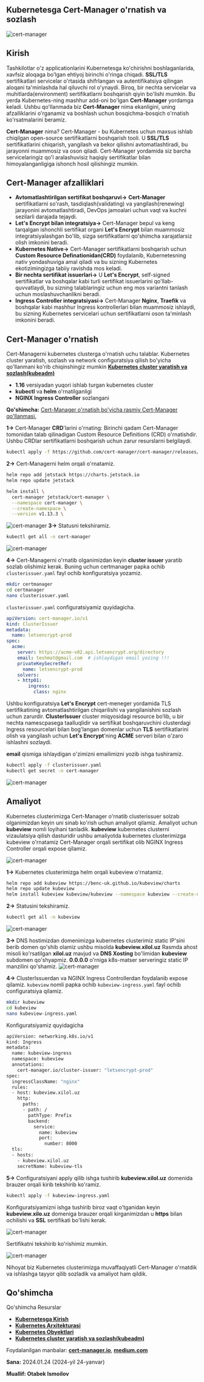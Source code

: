 
## Kubernetesga Cert-Manager o'rnatish va sozlash

![cert-manager](/images/tutorials/k8s/cert-manager/banner.png)

## Kirish

Tashkilotlar o'z applicationlarini Kubernetesga ko'chirishni boshlaganlarida, xavfsiz aloqaga bo'lgan ehtiyoj birinchi o'ringa chiqadi. **SSL/TLS** sertifikatlari servicelar o'rtasida shifrlangan va autentifikatsiya qilingan aloqani ta'minlashda hal qiluvchi rol o'ynaydi. Biroq, bir nechta servicelar va muhitlarda(environment) sertifikatlarni boshqarish qiyin bo'lishi mumkin. Bu yerda Kubernetes-ning mashhur add-oni bo'lgan **Cert-Manager** yordamga keladi. Ushbu qo'llanmada biz **Cert-Manager** nima ekanligini, uning afzalliklarini o'rganamiz va boshlash uchun bosqichma-bosqich o'rnatish ko'rsatmalarini beramiz.

**Cert-Manager** nima? Cert-Manager - bu Kubernetes uchun maxsus ishlab chiqilgan open-source sertifikatlarni boshqarish tooli. U **SSL/TLS** sertifikatlarini chiqarish, yangilash va bekor qilishni avtomatlashtiradi, bu jarayonni muammosiz va oson qiladi. Cert-Manager yordamida siz barcha servicelaringiz qo'l aralashuvisiz haqiqiy sertifikatlar bilan himoyalanganligiga ishonch hosil qilishingiz mumkin.

## Cert-Manager afzalliklari

* **Avtomatlashtirilgan sertifikat boshqaruvi->** **Cert-Manager** sertifikatlarni so'rash, tasdiqlash(validating) va yangilash(renewing) jarayonini avtomatlashtiradi, DevOps jamoalari uchun vaqt va kuchni sezilarli darajada tejaydi.
* **Let's Encrypt bilan integratsiya->** Cert-Manager bepul va keng tarqalgan ishonchli sertifikat organi **Let's Encrypt** bilan muammosiz integratsiyalashgan bo'lib, sizga sertifikatlarni qo'shimcha xarajatlarsiz olish imkonini beradi.
* **Kubernetes Native->** Cert-Manager sertifikatlarni boshqarish uchun **Custom Resource Definationidan(CRD)** foydalanib, Kubernetesning nativ yondashuviga amal qiladi va bu sizning Kubernetes ekotizimingizga tabiiy ravishda mos keladi.
* **Bir nechta sertifikat issuerlari->** U **Let's Encrypt**, self-signed sertifikatlar va boshqalar kabi turli sertifikat issuerlarini qo'llab-quvvatlaydi, bu sizning talablaringiz uchun eng mos variantni tanlash uchun moslashuvchanlikni beradi.
* **Ingress Controller integratsiyasi->** Cert-Manager **Nginx**, **Traefik** va boshqalar kabi mashhur Ingress kontrollerlari bilan muammosiz ishlaydi, bu sizning Kubernetes servicelari uchun sertifikatlarni oson ta'minlash imkonini beradi.


## Cert-Manager o'rnatish

Cert-Managerni kubernetes clusterga o'rnatish uchu talablar.
<Callout type="info" emoji="">
Kubernetes cluster yaratish, sozlash va network configuratsiya qilish bo'yicha qo'llanmani ko'rib chiqinshingiz mumkin [**Kubernetes cluster yaratish va sozlash(kubeadm)**](https://devops-journey.uz/guides/k8s/k8s-cluster-setup)
</Callout>
* **1.16** versiyadan yuqori ishlab turgan kubernetes cluster
* **kubectl** va **helm** o'rnatilganligi
* **NGINX Ingress Controller** sozlangani

**Qo'shimcha:** [Cert-Manager o'rnatish bo'yicha rasmiy Cert-Manager qo'llanmasi.](https://cert-manager.io/docs/installation/)

**1->** Cert-Manager **CRD**'larini o'rnating: Birinchi qadam Cert-Manager tomonidan talab qilinadigan Custom Resource Definitions (CRD) o'rnatishdir. Ushbu CRDlar sertifikatlarni boshqarish uchun zarur resurslarni belgilaydi.

```bash
kubectl apply -f https://github.com/cert-manager/cert-manager/releases/download/v1.13.3/cert-manager.crds.yaml
```

**2->** Cert-Managerni helm orqali o'rnatamiz.

```bash
helm repo add jetstack https://charts.jetstack.io
helm repo update jetstack
```
```bash
helm install \
  cert-manager jetstack/cert-manager \
  --namespace cert-manager \
  --create-namespace \
  --version v1.13.3 \
```
![cert-manager](/images/tutorials/k8s/cert-manager/cert1.png)
**3->** Statusni tekshiramiz.
```bash
kubectl get all -n cert-manager
```
![cert-manager](/images/tutorials/k8s/cert-manager/cert2.png)

**4->** Cert-Managerni o'rnatib olganimizdan keyin **cluster issuer** yaratib sozlab olishimiz kerak. Buning uchun certmanager papka ochib `clusterissuer.yaml` fayl ochib konfiguratsiya yozamiz.


```bash
mkdir certmanager
cd certmanager
nano clusterissuer.yaml
```

`clusterissuer.yaml` configuratsiyamiz quyidagicha.

```yaml {2,4,7-8,111-13}
apiVersion: cert-manager.io/v1
kind: ClusterIssuer
metadata:
  name: letsencrypt-prod
spec:
  acme:
    server: https://acme-v02.api.letsencrypt.org/directory
    email: teshmat@gmail.com  # ishlaydigan email yozing !!!
    privateKeySecretRef:
      name: letsencrypt-prod
    solvers:
    - http01:
        ingress:
          class: nginx
```
Ushbu konfiguratsiya **Let's Encrypt**  cert-meneger yordamida TLS sertifikatining avtomatlashtirilgan chiqarilishi va yangilanishini sozlash uchun zarurdir. **ClusterIssuer** cluster miqyosidagi resource bo‘lib, u bir nechta namescpasega taalluqlidir va sertifikat boshqaruvchini clusterdagi Ingress resourcelari bilan bog'langan domenlar uchun **TLS** sertifikatlarini olish va yangilash uchun **Let's Encrypt**'ning **ACME** serveri bilan o'zaro ishlashni sozlaydi.

**email** qismiga ishlaydigan o'zimizni emailimizni yozib ishga tushiramiz.


```bash
kubectl apply -f clusterissuer.yaml
kubectl get secret -n cert-manager
```

![cert-manager](/images/tutorials/k8s/cert-manager/cert3.png)

## Amaliyot

Kubernetes clusterimizga Cert-Manager o'rnatib clusterissuer solzab olganimizdan keyin uni sinab ko'rish uchun amaliyot qilamiz. Amaliyot uchun **kubeview** nomli loyihani tanladik. **kubeview** kubernetes clusterni vizaulatsiya qilish dasturidir ushbu amaliyotda kubernetes clusterimizga kubeview o'rnatamiz Cert-Manager orqali sertifikat olib NGINX Ingress Controller orqali expose qilamiz.

![cert-manager](/images/tutorials/k8s/cert-manager/kubeview.png)

**1->** Kubernetes clusterimizga helm orqali kubeview o'rnatamiz.

```bash
helm repo add kubeview https://benc-uk.github.io/kubeview/charts
helm repo update kubeview
helm install kubeview kubeview/kubeview --namespace kubeview --create-namespace
```

**2->** Statusini tekshiramiz.

```bash
kubectl get all -n kubeview
```
![cert-manager](/images/tutorials/k8s/cert-manager/cert4.png)

**3->** DNS hostimizdan domenimizga kubernetes clusterimiz static IP'sini berib domen qo'shib olamiz ushbu misolda **kubeview.xilol.uz**
Rasmda ahost misoli ko'rsatilgan **xilol.uz** mavjud va **DNS Xosting** bo'limidan **kubeview** subdomen qo'shyapmiz. **0.0.0.0** o'rniga k8s-matser serveringiz static IP manzilini qo'shamiz.
![cert-manager](/images/tutorials/k8s/cert-manager/dns.png)

**4->** ClusterIssuerdan va NGINX Ingress Controllerdan foydalanib expose qilamiz. `kubeview` nomli papka ochib `kubeview-ingress.yaml` fayl ochib configuratsiya qilamiz.

```bash
mkdir kubeview
cd kubeview
nano kubeview-ingress.yaml
```

Konfiguratsiyamiz quyidagicha

```bash {2,4-5,7,9,11,18,20,23-24}
apiVersion: networking.k8s.io/v1
kind: Ingress
metadata:
  name: kubeview-ingress
  namespace: kubeview
  annotations:
    cert-manager.io/cluster-issuer: "letsencrypt-prod"
spec:
  ingressClassName: "nginx"
  rules:
  - host: kubeview.xilol.uz
    http:
      paths:
      - path: /
        pathType: Prefix
        backend:
          service:
            name: kubeview
            port:
              number: 8000
  tls:
  - hosts:
    - kubeview.xilol.uz
    secretName: kubeview-tls
```

**5->** Configuratsiyani apply qilib ishga tushirib **kubeview.xilol.uz** domenida brauzer orqali kirib tekshirib ko'ramiz.

```bash
kubectl apply -f kubeview-ingress.yaml
```

Konfiguratsiyamizni ishga tushirib biroz vaqt o'tganidan keyin **kubeview.xilo.uz** domeniga brauzer orqali kirganimizdan  u **https** bilan ochilishi va **SSL** sertifikati bo'lishi kerak.

![cert-manager](/images/tutorials/k8s/cert-manager/cert5.png)

Sertifikatni tekshirib ko'rishimiz mumkin.

![cert-manager](/images/tutorials/k8s/cert-manager/cert6.png)

Nihoyat biz Kubernetes clusterimizga muvaffaqiyatli Cert-Manager o'rnatdik va ishlashga tayyor qilib sozladik va amaliyot ham qildik.

## Qo'shimcha
<Callout type="info" emoji="">
Qo'shimcha Resurslar
 
 * [**Kubernetesga Kirish**](https://devops-journey.uz/guides/k8s/k8s-kirish)
 * [**Kubernetes Arxitekturasi**](https://devops-journey.uz/guides/k8s/k8s-architecture)
 * [**Kubernetes Obyektlari**](https://devops-journey.uz/guides/k8s/k8s-objects)
 * [**Kubernetes cluster yaratish va sozlash(kubeadm)**](https://devops-journey.uz/guides/k8s/k8s-cluster-setup)

Foydalanilgan manbalar: [**cert-manager.io**](https://cert-manager.io/docs/installation/), [**medium.com**](https://medium.com/@dikshantdevops/how-to-setup-cert-manager-in-your-cluster-358d519da2c5)

**Sana:** 2024.01.24 (2024-yil 24-yanvar)

**Muallif: Otabek Ismoilov**

</Callout>
